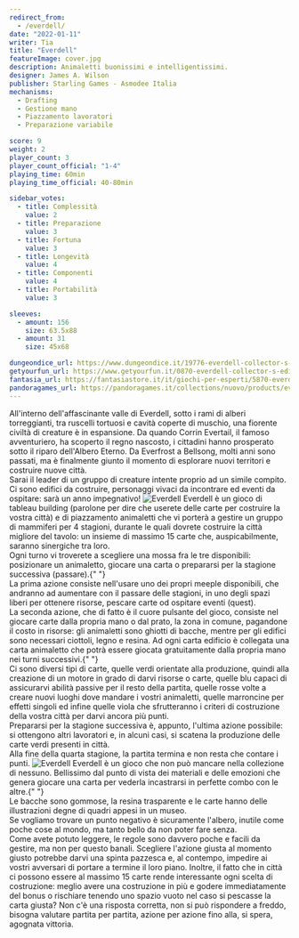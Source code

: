 ```yaml
---
redirect_from:
  - /everdell/
date: "2022-01-11"
writer: Tia
title: "Everdell"
featureImage: cover.jpg
description: Animaletti buonissimi e intelligentissimi.
designer: James A. Wilson
publisher: Starling Games - Asmodee Italia
mechanisms:
  - Drafting
  - Gestione mano
  - Piazzamento lavoratori
  - Preparazione variabile

score: 9
weight: 2
player_count: 3
player_count_official: "1-4"
playing_time: 60min
playing_time_official: 40-80min

sidebar_votes:
  - title: Complessità
    value: 2
  - title: Preparazione
    value: 3
  - title: Fortuna
    value: 3
  - title: Longevità
    value: 4
  - title: Componenti
    value: 4
  - title: Portabilità
    value: 3

sleeves:
  - amount: 156
    size: 63.5x88
  - amount: 31
    size: 45x68

dungeondice_url: https://www.dungeondice.it/19776-everdell-collector-s-edition.html
getyourfun_url: https://www.getyourfun.it/0870-everdell-collector-s-edition-giochi-gestionali.html
fantasia_url: https://fantasiastore.it/it/giochi-per-esperti/5870-everdell-collectors-edition.html
pandoragames_url: https://pandoragames.it/collections/nuovo/products/everdell-collector-box
---
```


<Setting>
  All'interno dell'affascinante valle di Everdell, sotto i rami di alberi
  torreggianti, tra ruscelli tortuosi e cavità coperte di muschio, una fiorente
  civiltà di creature è in espansione. Da quando Corrin Evertail, il famoso
  avventuriero, ha scoperto il regno nascosto, i cittadini hanno prosperato
  sotto il riparo dell'Albero Eterno. Da Everfrost a Bellsong, molti anni sono
  passati, ma è finalmente giunto il momento di esplorare nuovi territori e
  costruire nuove città.
  <br />
  Sarai il leader di un gruppo di creature intente proprio ad un simile compito.
  Ci sono edifici da costruire, personaggi vivaci da incontrare ed eventi da
  ospitare: sarà un anno impegnativo!
</Setting>

<Spotify playlistId="5Arzqy3lDraIu7ZK2HH7nx" />

<img src="./game1.jpg" alt="Everdell" />

<Rules>
  Everdell è un gioco di tableau building (parolone per dire che userete delle
  carte per costruire la vostra città) e di piazzamento animaletti che vi
  porterà a gestire un gruppo di mammiferi per 4 stagioni, durante le quali
  dovrete costruire la città migliore del tavolo: un insieme di massimo 15 carte
  che, auspicabilmente, saranno sinergiche tra loro. <br />
  Ogni turno vi troverete a scegliere una mossa fra le tre disponibili: posizionare
  un animaletto, giocare una carta o prepararsi per la stagione successiva (passare).{" "}
  <br />
  La prima azione consiste nell'usare uno dei propri meeple disponibili, che
  andranno ad aumentare con il passare delle stagioni, in uno degli spazi liberi
  per ottenere risorse, pescare carte od ospitare eventi (quest). <br />
  La seconda azione, che di fatto è il cuore pulsante del gioco, consiste nel giocare
  carte dalla propria mano o dal prato, la zona in comune, pagandone il costo in
  risorse: gli animaletti sono ghiotti di bacche, mentre per gli edifici sono necessari
  ciottoli, legno e resina. Ad ogni carta edificio è collegata una carta animaletto
  che potrà essere giocata gratuitamente dalla propria mano nei turni successivi.{" "}
  <br />
  Ci sono diversi tipi di carte, quelle verdi orientate alla produzione, quindi
  alla creazione di un motore in grado di darvi risorse o carte, quelle blu
  capaci di assicurarvi abilità passive per il resto della partita, quelle rosse
  volte a creare nuovi luoghi dove mandare i vostri animaletti, quelle
  marroncine per effetti singoli ed infine quelle viola che sfrutteranno i
  criteri di costruzione della vostra città per darvi ancora più punti. <br />
  Prepararsi per la stagione successiva è, appunto, l'ultima azione possibile: si
  ottengono altri lavoratori e, in alcuni casi, si scatena la produzione delle carte
  verdi presenti in città. <br />
  Alla fine della quarta stagione, la partita termina e non resta che contare i
  punti.
</Rules>

<img src="./game2.jpg" alt="Everdell" />

<Feedback>
  Everdell è un gioco che non può mancare nella collezione di nessuno.
  Bellissimo dal punto di vista dei materiali e delle emozioni che genera
  giocare una carta per vederla incastrarsi in perfette combo con le altre.{" "}
  <br />
  Le bacche sono gommose, la resina trasparente e le carte hanno delle illustrazioni
  degne di quadri appesi in un museo. <br />
  Se vogliamo trovare un punto negativo è sicuramente l'albero, inutile come
  poche cose al mondo, ma tanto bello da non poter fare senza. <br />
  Come avete potuto leggere, le regole sono davvero poche e facili da gestire, ma
  non per questo banali. Scegliere l'azione giusta al momento giusto potrebbe darvi
  una spinta pazzesca e, al contempo, impedire ai vostri avversari di portare a termine
  il loro piano. Inoltre, il fatto che in città ci possono essere al massimo 15 carte
  rende interessante ogni scelta di costruzione: meglio avere una costruzione in
  più e godere immediatamente del bonus o rischiare tenendo uno spazio vuoto nel
  caso si pescasse la carta giusta? Non c'è una risposta corretta, non si può rispondere
  a freddo, bisogna valutare partita per partita, azione per azione fino alla, si
  spera, agognata vittoria.
</Feedback>

<Instagram id="CYlV49ElsJu" />

